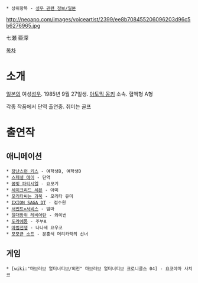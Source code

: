  * 상위항목 - [[성우 관련 정보/일본]]

http://neoapo.com/images/voiceartist/2399/ee8b708455206096203d96c5b6276965.jpg

七瀬 亜深

[[목차]]

= 소개 =
[[일본]]의 여성[[성우]]. 1985년 9월 27일생. [[아토믹 몽키]] 소속. 혈액형 A형

각종 작품에서 단역 출연중. 취미는 골프

= 출연작 = 
== 애니메이션 ==
 * [[장난스런 키스]] - 여학생B, 여학생D
 * [[스페셜 에이]] - 단역
 * [[꿈빛 파티시엘]] - 요모기
 * [[세이크리드 세븐]] - 아미
 * [[모리타씨는 과묵]] - 모리타 유미
 * [[IXION SAGA DT]] - 접수원
 * [[서번트×서비스]] - 엄마
 * [[절대방위 레비아탄]] - 와이번
 * [[도라에몽]] - 주부A
 * [[마법전쟁]] - 나나세 요우코
 * [[모모큔 소드]] - 분홍색 머리카락의 선녀
== 게임 == 
 * [wiki:"마브러브 얼터너티브/외전" 마브러브 얼터너티브 크로니클스 04] - 요코야마 사치코





